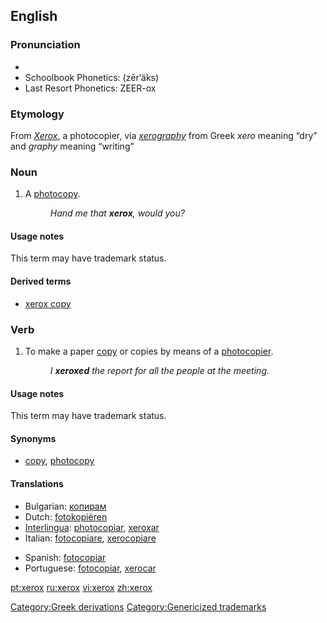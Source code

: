 {{see|Xerox}}

==English==

===Pronunciation===
*{{IPA|/ˈziɹ.ɑks/}}
*Schoolbook Phonetics: (zērʹäks)
*Last Resort Phonetics: ZEER-ox

===Etymology===
From ''[[Xerox]]'', a photocopier, via ''[[xerography]]'' from Greek ''xero'' meaning “dry” and ''graphy'' meaning “writing”

===Noun===
{{en-noun|es}}

# {{slang}} A [[photocopy]].
#: ''Hand me that '''xerox''', would you?''

====Usage notes====
This term may have trademark status.

====Derived terms====
* [[xerox copy]]

===Verb===
{{en-verb|xerox|es}}

# {{slang}} To make a paper [[copy]] or copies by means of a [[photocopier]].
#: ''I '''xeroxed''' the report for all the people at the meeting.''

====Usage notes====
This term may have trademark status.

====Synonyms====
* {{italbrac-colon|make a paper copy}} [[copy]], [[photocopy]]

====Translations====
{{trans-top|make photocopies}}
*Bulgarian: [[копирам]]
*Dutch: [[fotokopiëren]]
*[[Interlingua]]: [[photocopiar]], [[xeroxar]]
*Italian: [[fotocopiare]], [[xerocopiare]]
{{trans-mid}}
*Spanish: [[fotocopiar]]
*Portuguese: [[fotocopiar]], [[xerocar]]
{{trans-bottom}}

[[Category:Greek derivations]]
[[Category:Genericized trademarks]]

[[pt:xerox]]
[[ru:xerox]]
[[vi:xerox]]
[[zh:xerox]]